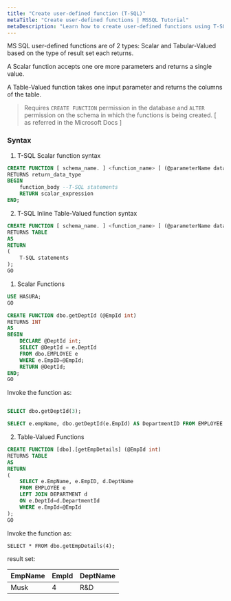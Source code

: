 ```yaml
---
title: "Create user-defined function (T-SQL)"
metaTitle: "Create user-defined functions | MSSQL Tutorial"
metaDescription: "Learn how to create user-defined functions using T-SQL"
---
```


MS SQL user-defined functions are of 2 types: Scalar and Tabular-Valued based on the type of result set each returns.

A Scalar function accepts one ore more parameters and returns a single value.

A Table-Valued function takes one input parameter and returns the columns of the table.

> Requires `CREATE FUNCTION` permission in the database and `ALTER` permission on the schema in which the functions is being created. [ as referred in the Microsoft Docs ]

### Syntax

1. T-SQL Scalar function syntax

```SQL
CREATE FUNCTION [ schema_name. ] <function_name> [ (@parameterName datatype)]
RETURNS return_data_type
BEGIN
    function_body --T-SQL statements
	RETURN scalar_expression
END;
```

2. T-SQL Inline Table-Valued function syntax

```SQL
CREATE FUNCTION [ schema_name. ] <function_name> [ (@parameterName datatype)]
RETURNS TABLE
AS
RETURN
(
	T-SQL statements
);
GO
```

1. Scalar Functions

```SQL
USE HASURA;
GO

CREATE FUNCTION dbo.getDeptId (@EmpId int)
RETURNS INT
AS
BEGIN
	DECLARE @DeptId int;
	SELECT @DeptId = e.DeptId
	FROM dbo.EMPLOYEE e
	WHERE e.EmpID=@EmpId;
	RETURN @DeptId;
END;
GO
```

Invoke the function as:

```SQL

SELECT dbo.getDeptId(3);

SELECT e.empName, dbo.getDeptId(e.EmpId) AS DepartmentID FROM EMPLOYEE e;
```

2. Table-Valued Functions

```SQL
CREATE FUNCTION [dbo].[getEmpDetails] (@EmpId int)
RETURNS TABLE
AS
RETURN
(
	SELECT e.EmpName, e.EmpID, d.DeptName
	FROM EMPLOYEE e
	LEFT JOIN DEPARTMENT d
	ON e.DeptId=d.DepartmentId
	WHERE e.EmpId=@EmpId
);
GO
```

Invoke the function as:

`SELECT * FROM dbo.getEmpDetails(4);`

result set:

| EmpName | EmpId | DeptName |
|---------|-------|----------|
| Musk    | 4     | R&D      |
